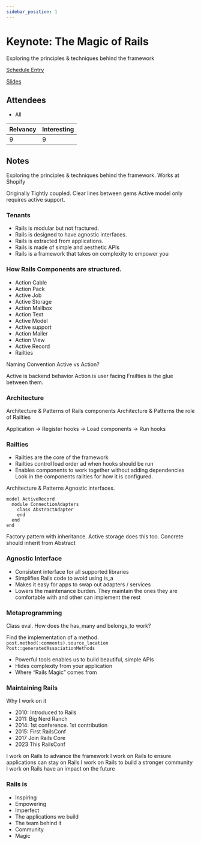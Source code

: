 ```yaml
---
sidebar_position: 1
---
```



# Keynote: The Magic of Rails

Exploring the principles & techniques behind the framework

<Speaker
  name='Eileen M. Uchitelle'
  position='Rails Core Team | Senior Staff Engineer @ Shopify'
  imageUrl='https://sessionize.com/image/0603-400o400o2-DcZeRc1f5jggZXcKhQkdBt.png'
/>

[Schedule Entry](https://railsconf2023.sessionize.com/session/471435)

[Slides](https://speakerdeck.com/eileencodes/the-magic-of-rails)

## Attendees
* All

| Relvancy    | Interesting |
| ----------- | ----------- |
| 9           | 9           |

## Notes

Exploring the principles & techniques behind the framework.
Works at Shopify

Originally Tightly coupled. Clear lines between gems
Active model only requires active support.

### Tenants
* Rails is modular but not fractured.
* Rails is designed to have agnostic interfaces.
* Rails  is extracted from applications.
* Rails is made of simple and aesthetic APIs
* Rails is a framework that takes on complexity to empower you

### How Rails Components are structured.

* Action Cable
* Action Pack
* Active Job
* Active Storage
* Action Mailbox
* Action Text
* Active Model
* Active support
* Action Mailer
* Action View
* Active Record
* Railties

Naming Convention
Active vs Action?

Active is backend behavior
Action is user facing
Frailties is the glue between them.

### Architecture
Architecture & Patterns of Rails components
Architecture & Patterns the role of Railties

Application -> Register hooks -> Load components -> Run hooks

### Railties
* Railties are the core of the framework
* Railties control load order ad when hooks should be run
* Enables components to work together without adding dependencies
Look in the components railties for how it is configured.

Architecture & Patterns Agnostic interfaces.
```
model ActiveRecord
  module ConnectionAdapters
    class AbstractAdapter
    end
  end
end
```
Factory pattern with inheritance.
Active storage does this too.
Concrete should inherit from Abstract

### Agnostic Interface
* Consistent interface for all supported libraries
* Simplifies Rails code to avoid using is_a
* Makes it easy for apps to swap out adapters / services
* Lowers the maintenance burden. They maintain the ones they are comfortable with and other can implement the rest

### Metaprogramming

Class eval.
How does the has_many and belongs_to work?

Find the implementation of a method.
`post.method(:comments).source_location`
`Post::generatedAssociationMethods`

* Powerful tools enables us to build beautiful, simple APIs
* Hides complexity from your application
* Where “Rails Magic” comes from

### Maintaining Rails
Why I work on it

* 2010: Introduced to Rails
* 2011: Big Nerd Ranch
* 2014: 1st conference. 1st contribution
* 2015: First RailsConf
* 2017 Join Rails Core
* 2023 This RailsConf

I work on Rails to advance the framework
I work on Rails to ensure applications can stay on Rails
I work on Rails to build a stronger community
I work on Rails have an impact on the future

### Rails is
* Inspiring
* Empowering
* Imperfect
* The applications we build
* The team behind it
* Community
* Magic
